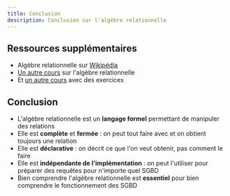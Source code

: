 ```yaml
---
title: Conclusion
description: Conclusion sur l'algèbre relationnelle
---
```



<Slide>

## Ressources supplémentaires

* Algèbre relationnelle sur [Wikipédia](https://fr.wikipedia.org/wiki/Alg%C3%A8bre_relationnelle)
* [Un autre cours](http://sql.bdpedia.fr/alg.html#s1-les-operateurs-de-l-algebre) sur l'algèbre relationnelle
* Et [un autre cours](https://stph.scenari-community.org/idl-bd/7/co/alg1_1.html) avec des exercices

</Slide>

<Slide>

## Conclusion

* L'algèbre relationnelle est un **langage formel** permettant de manipuler des relations
* Elle est **complète** et **fermée** : on peut tout faire avec et on obtient toujours une relation
* Elle est **déclarative** : on décrit ce que l'on veut obtenir, pas comment le faire
* Elle est **indépendante de l'implémentation** : on peut l'utiliser pour préparer des requêtes pour n'importe quel SGBD
* Bien comprendre l'algèbre relationnelle est **essentiel** pour bien comprendre le fonctionnement des SGBD

</Slide>
